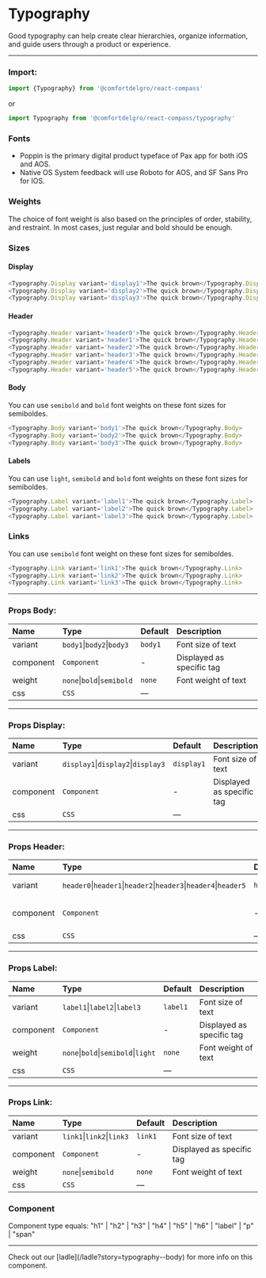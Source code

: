 
# Typography

Good typography can help create clear hierarchies, organize information, and guide users through a product or experience.

---

### Import:

```js
import {Typography} from '@comfortdelgro/react-compass'
```

or

```js
import Typography from '@comfortdelgro/react-compass/typography'
```

### Fonts

- Poppin is the primary digital product typeface of Pax app for both iOS and AOS.
- Native OS System feedback will use Roboto for AOS, and SF Sans Pro for IOS.

### Weights

The choice of font weight is also based on the principles of order, stability, and restraint. In most cases, just regular and bold should be enough.

<FontWeights />

### Sizes

#### Display

<div className='flex flex-col w-full items-start mt-2'>
  <FontDisplay size={theme.fontSizes.display1} family='Poppins' weight='bold' />
  <FontDisplay size={theme.fontSizes.display2} family='Poppins' weight='bold' />
  <FontDisplay size={theme.fontSizes.display3} family='Poppins' weight='bold' />
</div>

```js
<Typography.Display variant='display1'>The quick brown</Typography.Display>
<Typography.Display variant='display2'>The quick brown</Typography.Display>
<Typography.Display variant='display3'>The quick brown</Typography.Display>
```

#### Header

<div className='flex flex-col w-full items-start mt-2'>
  <FontDisplay size={theme.fontSizes.header1} family='Poppins' weight='bold' />
  <FontDisplay size={theme.fontSizes.header2} family='Poppins' weight='bold' />
  <FontDisplay size={theme.fontSizes.header3} family='Poppins' weight='bold' />
  <FontDisplay size={theme.fontSizes.header4} family='Poppins' weight='bold' />
  <FontDisplay size={theme.fontSizes.header5} family='Poppins' weight='bold' />
</div>

```js
<Typography.Header variant='header0'>The quick brown</Typography.Header>
<Typography.Header variant='header1'>The quick brown</Typography.Header>
<Typography.Header variant='header2'>The quick brown</Typography.Header>
<Typography.Header variant='header3'>The quick brown</Typography.Header>
<Typography.Header variant='header4'>The quick brown</Typography.Header>
<Typography.Header variant='header5'>The quick brown</Typography.Header>
```

#### Body

You can use `semibold` and `bold` font weights on these font sizes for semiboldes.

<div className='flex flex-col w-full items-start mt-2'>
  <FontDisplay size={theme.fontSizes.body1} family='Poppins' weight='normal' />
  <FontDisplay size={theme.fontSizes.body2} family='Poppins' weight='normal' />
  <FontDisplay size={theme.fontSizes.body3} family='Poppins' weight='normal' />
</div>

```js
<Typography.Body variant='body1'>The quick brown</Typography.Body>
<Typography.Body variant='body2'>The quick brown</Typography.Body>
<Typography.Body variant='body3'>The quick brown</Typography.Body>
```

#### Labels

You can use `light`, `semibold` and `bold` font weights on these font sizes for semiboldes.

<div className='flex flex-col w-full items-start mt-2'>
  <FontDisplay size={theme.fontSizes.label1} family='Poppins' weight='normal' />
  <FontDisplay size={theme.fontSizes.label2} family='Poppins' weight='normal' />
  <FontDisplay size={theme.fontSizes.label3} family='Poppins' weight='normal' />
</div>

```js
<Typography.Label variant='label1'>The quick brown</Typography.Label>
<Typography.Label variant='label2'>The quick brown</Typography.Label>
<Typography.Label variant='label3'>The quick brown</Typography.Label>
```

### Links

You can use `semibold` font weight on these font sizes for semiboldes.

<div className='flex flex-col w-full items-start mt-2'>
  <FontDisplay size={theme.fontSizes.link1} family='Poppins' weight='semibold' color='#009EDA' />
  <FontDisplay size={theme.fontSizes.link2} family='Poppins' weight='medium' color='#009EDA' />
  <FontDisplay size={theme.fontSizes.link3} family='Poppins' weight='medium' color='#009EDA' />
</div>

```js
<Typography.Link variant='link1'>The quick brown</Typography.Link>
<Typography.Link variant='link2'>The quick brown</Typography.Link>
<Typography.Link variant='link3'>The quick brown</Typography.Link>
```

---

### Props Body:

| Name     | Type             | Default | Description                        |
| :------- | :--------------- | :------ | :--------------------------------- |
| variant  | `body1`\|`body2`\|`body3` | `body1` | Font size of text |
| component  | `Component` | - |Displayed as specific tag |
| weight  | `none`\|`bold`\|`semibold` | `none` | Font weight of text |
| css      | `CSS`            | —       |                                    |

---

### Props Display:

| Name     | Type             | Default | Description                        |
| :------- | :--------------- | :------ | :--------------------------------- |
| variant  | `display1`\|`display2`\|`display3` | `display1` | Font size of text |
| component  | `Component` | - |Displayed as specific tag |
| css      | `CSS`            | —       |                                    |

---

### Props Header:

| Name     | Type             | Default | Description                        |
| :------- | :--------------- | :------ | :--------------------------------- |
| variant  | `header0`\|`header1`\|`header2`\|`header3`\|`header4`\|`header5` | `header1` | Font size of text |
| component  | `Component` | - |Displayed as specific tag |
| css      | `CSS`            | —       |                                    |

---

### Props Label:

| Name     | Type             | Default | Description                        |
| :------- | :--------------- | :------ | :--------------------------------- |
| variant  | `label1`\|`label2`\|`label3` | `label1` | Font size of text |
| component  | `Component` | - |Displayed as specific tag |
| weight  | `none`\|`bold`\|`semibold`\|`light` | `none` | Font weight of text |
| css      | `CSS`            | —       |                                    |

---

### Props Link:

| Name     | Type             | Default | Description                        |
| :------- | :--------------- | :------ | :--------------------------------- |
| variant  | `link1`\|`link2`\|`link3` | `link1` | Font size of text |
| component  | `Component` | - |Displayed as specific tag |
| weight  | `none`\|`semibold` | `none` | Font weight of text |
| css      | `CSS`            | —       |                                    |

### Component
Component type equals: "h1" | "h2" | "h3" | "h4" | "h5" | "h6" | "label" | "p" | "span"

---

<Callout>
  Check out our [ladle](/ladle?story=typography--body) for more info on this
  component.
</Callout>

